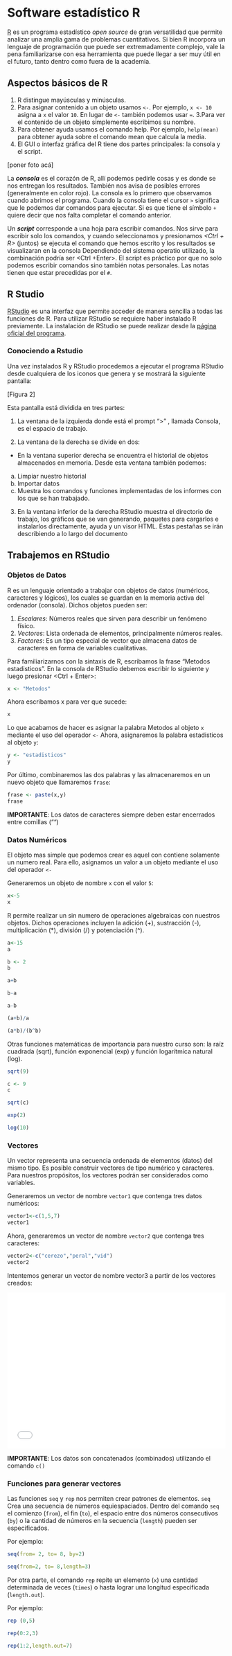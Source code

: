 # Software estadístico R {#intro}
[R](https://cran.r-project.org) es un programa estadístico _open source_ de gran versatilidad que permite analizar una amplia gama de problemas cuantitativos. Si bien R incorpora un lenguaje de programación que puede ser extremadamente complejo, vale la pena familiarizarse con esa herramienta que puede llegar a ser muy útil en el futuro, tanto dentro como fuera de la academia.  

## Aspectos básicos de R 
 
1. R distingue mayúsculas y minúsculas. 
2. Para asignar contenido a un objeto usamos `<-`. Por ejemplo, `x <- 10` asigna a `x` el valor `10`. En lugar de `<-` también podemos usar `=`. 
3.Para ver el contenido de un objeto simplemente escribimos su nombre. 
4. Para obtener ayuda usamos el comando help. Por ejemplo, `help(mean)` para obtener ayuda sobre el comando mean que calcula la media. 
5. El GUI o interfaz gráfica del R tiene dos partes principales: la consola y el script. 

[poner foto acá]

La _**consola**_ es el corazón de R, allí podemos pedirle cosas y es donde se nos entregan los resultados. También nos avisa de posibles errores (generalmente en color rojo). La consola es lo primero que observamos cuando abrimos el programa. Cuando la consola tiene el cursor `>` significa que le podemos dar comandos para ejecutar. Si es que tiene el símbolo `+` quiere decir que nos falta completar el comando anterior. 
 
Un _**script**_ corresponde a una hoja para escribir comandos. Nos sirve para escribir solo los comandos, y cuando seleccionamos y presionamos _<Ctrl + R>_ (juntos) se ejecuta el comando que hemos escrito y los resultados se visualizaran en la consola Dependiendo del sistema operatio utilizado, la combinación podría ser <Ctrl +Enter>.  El script es práctico por que no solo podemos escribir comandos sino también notas personales. Las notas tienen que estar precedidas por el `#`.

## R Studio 

[RStudio](http://www.rstudio.org) es una interfaz que permite acceder de manera sencilla a todas las funciones de R. Para utilizar RStudio se requiere haber instalado R previamente. La instalación de  RStudio  se puede realizar  desde la [página oficial del programa](http://www.rstudio.org).


### Conociendo a Rstudio

Una vez instalados R y RStudio procedemos a ejecutar el programa RStudio desde cualquiera de los iconos que genera y se mostrará la siguiente pantalla: 
 
 
[Figura 2]

Esta pantalla está dividida en tres partes: 
 
1. La ventana de la izquierda donde está el prompt “>” , llamada Consola, es el espacio de trabajo. 
 
2. La ventana de la derecha se divide en dos: 
* En la ventana superior derecha se encuentra el historial de objetos almacenados en memoria. Desde esta ventana también podemos:            
a) Limpiar nuestro historial             
b) Importar datos             
c) Muestra los comandos y funciones implementadas de los informes con los que se han trabajado. 
 
3. En la ventana inferior de la derecha RStudio muestra el directorio de trabajo, los gráficos que se van generando, paquetes para cargarlos e instalarlos directamente, ayuda y un visor HTML. Estas pestañas se irán describiendo a lo largo del documento

## Trabajemos en RStudio

### Objetos de Datos

R es un lenguaje orientado a trabajar con objetos de datos (numéricos, caracteres y lógicos), los cuales se guardan en la memoria activa del ordenador (consola). Dichos objetos pueden ser: 
 
1. _Escalares_: Números reales que sirven para describir un fenómeno físico. 
2. _Vectores_: Lista ordenada de elementos, principalmente números reales. 
3. _Factores_: Es un tipo especial de vector que almacena datos de caracteres en forma de variables cualitativas. 
 
Para familiarizarnos con la sintaxis de R, escribamos la frase "Metodos estadisticos". En la consola de RStudio debemos escribir lo siguiente y luego presionar <Ctrl + Enter>:

```r
x <- "Metodos"
```

 Ahora escribamos x para ver que sucede: 

```r
x
```
 
Lo que acabamos de hacer es asignar la palabra  Metodos al objeto `x` mediante el uso del operador `<-` Ahora, asignaremos la palabra estadisticos al objeto `y`:

```r
y <- "estadisticos"
y
```

Por último, combinaremos las dos palabras y las almacenaremos en un nuevo objeto que llamaremos `frase`:

```r
frase <- paste(x,y)
frase 
```

		
**IMPORTANTE**: Los datos de caracteres siempre deben estar encerrados entre comillas ("") 

### Datos Numéricos

El objeto mas simple que podemos crear es aquel con contiene solamente un numero real. Para ello, asignamos un valor a un objeto mediante el uso del operador `<-` 
 
Generaremos un objeto de nombre `x` con el valor `5`: 

```r
x<-5 
x
```

R permite realizar un sin numero de operaciones algebraicas con nuestros objetos. Dichos operaciones incluyen la adición (+), sustracción (-), multiplicación (*), división (/) y potenciación (^).

```r
a<-15
a
```

```r
b <- 2
b
```

```r
a+b
```

```r
b-a
```

```r
a-b
```

```r
(a+b)/a
```

```r
(a*b)/(b^b)
```

Otras funciones matemáticas de importancia para nuestro curso son: la raíz cuadrada (sqrt), función exponencial (exp) y función logarítmica natural (log). 
 
```r
sqrt(9)
```

```r
c <- 9
c
```
 
```r
sqrt(c)
```
 
```r
exp(2)
```

```r
log(10)
```

### Vectores
Un vector representa una secuencia ordenada de elementos (datos) del mismo tipo. Es posible construir vectores de tipo numérico y caracteres. Para nuestros propósitos, los vectores podrán ser considerados como variables. 
 
Generaremos un vector de nombre `vector1` que contenga tres datos numéricos:

```r
vector1<-c(1,5,7)
vector1
```

Ahora, generaremos un vector de nombre `vector2` que contenga tres caracteres:

```r
vector2<-c("cerezo","peral","vid") 
vector2   
```

Intentemos generar un vector de nombre vector3 a partir de los vectores creados:  

<iframe src="DCL/intro_1.html" frameborder="0" scrolling="no" style="width:100%;height:360px"></iframe>


**IMPORTANTE**: Los datos son concatenados (combinados) utilizando el comando `c()`  

### Funciones para generar vectores

Las funciones `seq` y `rep` nos permiten crear patrones de elementos. `seq` Crea una secuencia de números equiespaciados. Dentro del comando `seq` el comienzo (`from`), el fin (`to`), el espacio entre dos números consecutivos (`by`) o la cantidad de números en la secuencia  (`length`) pueden ser especificados.

Por ejemplo:
```r
seq(from= 2, to= 8, by=2)
```

```r
seq(from=2, to= 8,length=3)
```

Por otra parte, el comando `rep` repite un elemento (`x`) una cantidad determinada de veces (`times`) o hasta lograr una longitud especificada (`length.out`).

Por ejemplo:
```r
rep (0,5)
```

```r
rep(0:2,3)
```

```r
rep(1:2,length.out=7)
```
 

